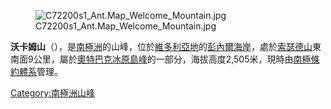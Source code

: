 [[Image:C72200s1_Ant.Map_Welcome_Mountain.jpg|thumb]]

{{coord|72|14|S|160|12|E|display=title}}

'''沃卡姆山'''（{{lang-en|Welcome Mountain}}），是[[南極洲|南極洲]]的山峰，位於[[維多利亞地|維多利亞地]]的[[彭內爾海岸|彭內爾海岸]]，處於[[索瑟德山|索瑟德山]]東南面9公里，屬於[[奧特巴克冰原島峰|奧特巴克冰原島峰]]的一部分，海拔高度2,505米，現時由[[南極條約體系|南極條約體系]]管理。

{{Antarctica-geo-stub}}
[[Category:南極洲山峰|Category:南極洲山峰]]